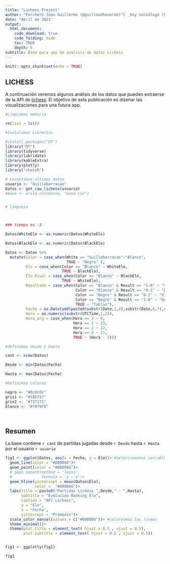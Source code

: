 ```yaml
---
title: "Lichess Project"
author: "Ferchero Juan Guillermo (@guilleadhonorem)^[ _Soy sociólogo (FSOC-UBA). Me dedico al analisis de datos en temas como el estudio de la opinión pública, comportamiento electoral, analisis de texto, redes sociales y consumos culturales, todo mediante R y Phyton. Dirijo el Observatorio de Opinión Publica  en_ [ACDES](http://www.acdesweb.org/) _y escribo en_ [mi blog de temas de R](https://rpubs.com/guilleferchero) _y en_ [mi blog de temas de generales](https://bitacoramodernablog.wordpress.com). _Contacto_: guilleferchero@gmail.com]"
date: "Abril de 2021"
output:
  html_document:
    code_download: true
    code_folding: hide
    toc: TRUE
    depth: 5
subtitle: Base para app de analisis de datos Lichess
---
```


```r
knitr::opts_chunk$set(echo = TRUE)
```

## LICHESS

A continuación veremos algunos análisis de los datos que pueden extraerse de la API de [lichess](https://lichess.com). El objetivo de esta publicación es diseñar las visualizaciones para una futura app.

```r
#Limpiamos memoria

rm(list = ls())

#Instalamos Librerías

#install.packages("DT")
library("DT")
library(tidyverse)
library(lubridate)
library(kableExtra)
library(plotly)
library("chessR")

# Levantamos ultimos datos
usuario <- "Guillebarracas"
Datos <- get_raw_lichess(usuario)
#base <- write.csv(Datos, "base.csv")


# limpieza



### tiempo es -3

Datos$WhiteElo <- as.numeric(Datos$WhiteElo)

Datos$BlackElo <- as.numeric(Datos$BlackElo)

Datos <- Datos %>% 
  mutate(Color = case_when(White == "Guillebarracas"~"Blanco",
                           TRUE ~ "Negro" ),
         Elo = case_when(Color == "Blanco" ~ WhiteElo,
                         TRUE ~ BlackElo),
         Elo_Rival = case_when(Color == "Blanco" ~ BlackElo,
                         TRUE ~ WhiteElo),
         Resultado = case_when(Color == "Blanco" & Result == "1-0" ~ "Victoria",
                               Color == "Blanco" & Result == "0-1" ~ "Derrota",
                               Color == "Negro" & Result == "0-1" ~ "Victoria",
                               Color == "Negro" & Result == "1-0" ~ "Derrota",
                               TRUE ~ "Tablas"),
         Fecha = as.Date(ymd(paste0(substr(Date,1,4),substr(Date,6,7),substr(Date,9,10)))),
         Hora = as.numeric(substr(UTCTime,1,2)),
         Hora_arg = case_when(Hora == 3 ~ 0,
                              Hora == 2 ~ 23,
                              Hora == 1 ~ 22,
                              Hora == 0 ~ 21,
                              TRUE ~ (Hora - 3)))

#definimos desde y hasta

cant <- nrow(Datos)

Desde <- min(Datos$Fecha)

Hasta <- max(Datos$Fecha)

#Definimos colores

negro <- "#0c0c0c"
gris1 <- "#585757"
gris2 <- "#727171"
blanco <- "#f9f9f9"




```

## Resumen

La base contiene `r cant` de partidas jugadas desde `r Desde` hasta `r Hasta` por el usuario `r usuario`

```r


fig1 <- ggplot(Datos, aes(x = Fecha, y = Elo))+ #seleccionamos variables a graficar y a colorear
  geom_line(color = "#000066")+ 
  geom_point(color = "#000066")+
  # geom_smooth(method = 'loess',
  #             formula = 'y ~ x')+
  geom_hline(yintercept = mean(Datos$Elo),
             color =  "#000066")+
  labs(title = paste0("Partidas Lichess ",Desde," - ",Hasta),
       subtitle = "Evolución Ranking Elo",
       caption = "API Lichess",
       y = "Elo",
       x = "Fecha",
       yintercept = "Promedio")+
  scale_color_manual(values = c("#000066"))+ #coloreamos las lineas
  theme_minimal()+
  theme(plot.title = element_text( hjust = 0.5 , vjust = 0.5), 
        plot.subtitle = element_text( hjust = 0.5 , vjust = 0.5))


fig1 <- ggplotly(fig1)

fig1

```


